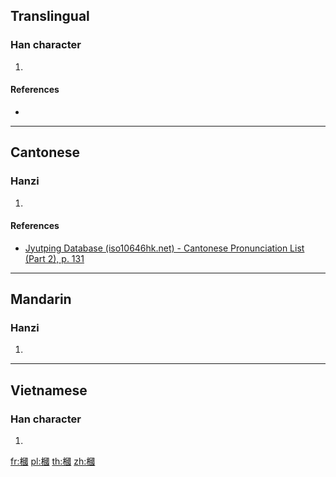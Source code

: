 ==Translingual==

===Han character===
{{Han char|rn=75|rad=木|as=11|sn=15|four=46900|canj=DWIM|ids=⿰木國}}

# {{defn|Han|sort=木11}}

====References====
* {{Han ref|kx=0548.030|dkj=15382|dj=0935.220|hdz=21280.020|uh=69F6|ud=27126|bh=E5EB|bd=58859}}

----

==Cantonese==

===Hanzi===
{{yue-hanzi|jyut=[[gui3]]|y=gui3|sim=椢}}

# {{defn|lang=yue|sort=木11}}

====References====
*[http://www.iso10646hk.net/jp/document/download.jsp Jyutping Database (iso10646hk.net) - Cantonese Pronunciation List (Part 2), p. 131]

----

==Mandarin==

===Hanzi===
{{cmn-hanzi|sim=椢|pin=[[guì]] ([[gui4]])|wg=kuei<sup>4</sup>}}

# {{defn|lang=cmn|sort=木11}}

----

==Vietnamese==

===Han character===
{{vi-readings|rs=木11| hanviet = guốc}}

# {{defn|lang=vi|sort=木11}}

[[fr:槶]]
[[pl:槶]]
[[th:槶]]
[[zh:槶]]
